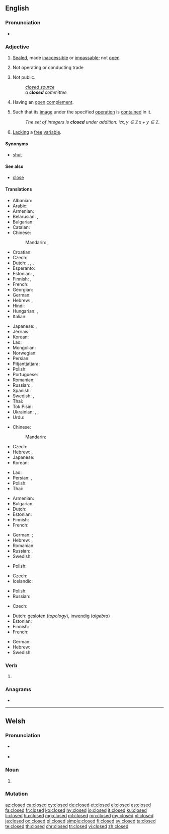 ==English==
{{wikipedia|dab=closed}}

===Pronunciation===
* {{audio|en-us-closed.ogg|Audio (US)|lang=en}}

===Adjective===
{{en-adj|-}}

# [[sealed|Sealed]], made [[inaccessible]] or [[impassable]]; not [[open]]
# {{context|of a store or business|lang=en}} Not operating or conducting trade
# Not public.
#: ''[[closed source]]''
#: ''a '''closed''' committee''
# {{context|topology|of a [[set]]|lang=en}} Having an [[open]] [[complement]].
# {{context|mathematics|of a [[set]]|lang=en}} Such that its [[image]] under the specified [[operation]] is [[contain]]ed in it.
#: ''The set of integers is '''closed''' under addition: <math>\forall x,y\in\mathbb{Z}\,x+y\in\mathbb{Z}</math>.''
# {{context|mathematics|logic|of a [[formula]]|lang=en}} [[lack|Lacking]] a [[free]] [[variable]].

====Synonyms====
* [[shut]]

====See also====
* [[close]]

====Translations====
{{trans-top|not open}}
* Albanian: {{t|sq|mbyllur}}
* Arabic: {{t|ar|مقفول|tr=maqfūl}}
* Armenian: {{t|hy|փակ|tr=p’ak}}
* Belarusian: {{t|be|зачы́нены|m|sc=Cyrl}}, {{t|be|закры́ты|m|sc=Cyrl}}
* Bulgarian: {{t+|bg|затворен}}
* Catalan: {{t|ca|tancat}}
* Chinese:
*: Mandarin: {{t+|cmn|關|alt=關着|sc=Hani}}, {{t+|cmn|关|tr=guānzhe|alt=关着|sc=Hani}}
* Croatian: {{t+|sh|zatvoren}}
* Czech: {{t+|cs|zavřený}}
* Dutch: {{t+|nl|gesloten}}, {{t+|nl|dicht}}, {{t+|nl|afgesloten}}, {{t+|nl|toe}}
* Esperanto: {{t|eo|fermita}}
* Estonian: {{t|et|suletud}}, {{t|et|kinnine}}
* Finnish: {{t+|fi|suljettu}}, {{t+|fi|kiinni}}
* French: {{t+|fr|fermé}}
* Georgian: {{t-needed|ka}}
* German: {{t+|de|geschlossen}}
* Hebrew: {{t|he|סגור|tr=sagúr|m}}, {{t|he|סגורה|tr=sgurá|f}}
* Hindi: {{t|hi|बंद|tr=band|sc=Deva}}
* Hungarian: {{t+|hu|zárt}}, {{t+|hu|zárva}}
* Italian: {{t+|it|chiuso}}
{{trans-mid}}
* Japanese: {{qualifier|of a shop}} {{t|ja|準備中|tr=じゅんびちゅう, junbichū|sc=Jpan}}, {{t+|ja|閉める|tr=しめられた, shimerareta|alt=閉められた|sc=Jpan}}
* Jèrriais: {{t|roa-jer|freunmé}}
* Korean: {{t+|ko|닫다|alt=닫은|sc=Kore}}
* Lao: {{t-needed|lo}}
* Mongolian: {{t-needed|mn}}
* Norwegian: {{t|no|lukket}}
* Persian: {{t+|fa|بسته|tr=baste|sc=fa-Arab}}
* Pitjantjatjara: {{t|pjt|pati}}
* Polish: {{t+|pl|zamknięty|m}}
* Portuguese: {{t+|pt|fechado}}
* Romanian: {{t+|ro|închis}}
* Russian: {{t+|ru|закрытый|tr=zakrýtyj}}, {{t+|ru|замкнутый|tr=zámknutyj}}
* Spanish: {{t+|es|cerrado}}
* Swedish: {{t+|sv|stängd}}, {{t+|sv|sluten}}
* Thai: {{t+|th|ปิด|tr=bpìt|sc=Thai}}
* Tok Pisin: {{t|tpi|pas}}
* Ukrainian: {{t|uk|зачи́нений|m|sc=Cyrl}}, {{t|uk|закри́тий|m|sc=Cyrl}}, {{t|uk|за́мкнений|m|sc=Cyrl}}
* Urdu: {{t|ur|بند|tr=band|sc=ur-Arab}}
{{trans-bottom}}

{{trans-top|not operating or conducting trade}}
* Chinese:
*: Mandarin: {{t-needed|cmn}}
* Czech: {{t+|cs|zavřený}}
* Hebrew: {{t|he|סגור|tr=sagúr|m}}, {{t|he|סגורה|tr=sgurá|f}}
* Japanese: {{t-check|ja|準備中|sc=Jpan}}
* Korean: {{t-needed|ko}}
{{trans-mid}}
* Lao: {{t-needed|lo}}
* Persian: {{t+|fa|بسته|tr=baste|sc=fa-Arab}}, {{t+|fa|تعطیل|tr=ta'til|sc=fa-Arab}}
* Polish: {{t+|pl|zamknięty|m}}
* Thai: {{t+|th|ปิด|tr=bpìt|sc=Thai}}
{{trans-bottom}}

{{trans-top|non public}}
* Armenian: {{t|hy|փակ|tr=p’ak}}
* Bulgarian: {{t+|bg|ограничен}}
* Dutch: {{t+|nl|gesloten}}
* Estonian: {{t|et|salajane}}
* Finnish: {{t+|fi|salainen}}
* French: {{t+|fr|privé}}
{{trans-mid}}
* German: {{t+|de|nicht}} {{t+|de|öffentlich}} {{qualifier|of people or software}}; {{t+|de|geschlossen}} {{qualifier|used with groups of people only}}
* Hebrew: {{t|he|סגור|tr=sagúr|m}}, {{t|he|סגורה|tr=sgurá|f}}
* Romanian: {{t+|ro|privat|m}}
* Russian: {{t+|ru|закрытый|tr=zakrýtyj}}, {{t+|ru|ограниченный|tr=ograníčennyj}}
* Swedish: {{t+|sv|sluten}}
{{trans-bottom}}

{{trans-top|having an open complement}}
* Polish: {{t|pl|domknięty|m}}
{{trans-mid}}
{{trans-bottom}}

{{trans-top|in mathematics, such that its image under the specified operation is contained in it}}
* Czech: {{t|cs|uzavřený|m}}
* Icelandic: {{t|is|lokaður|m}}
{{trans-mid}}
* Polish: {{t+|pl|zamknięty|m}}
* Russian: {{t+|ru|замкнутый|tr=zámknutyj}}
{{trans-bottom}}

{{trans-top|lacking a free variable}}
* Czech: {{t|cs|uzavřený|m}}
{{trans-mid}}
{{trans-bottom}}

{{checktrans-top|in mathematics}}
* Dutch: [[gesloten]] (''topology''), [[inwendig]] (''algebra'')
* Estonian: {{t|et|kinnine}}
* Finnish: {{t+|fi|suljettu}}
* French: {{t+|fr|fermé}}
{{trans-mid}}
* German: {{t+|de|abgeschlossen}}
* Hebrew: {{t|he|סגורה|tr=sgurá|f}}
* Swedish: {{t+|sv|sluten}}
{{trans-bottom}}

===Verb===
{{head|en|verb form}}

# {{en-past of|close}}

===Anagrams===
* {{l|en|codels}}

----
==Welsh==

===Pronunciation===
* {{a|cy-N}} {{IPA|/ˈklɔsɛd/|lang=cy}}
* {{a|cy-S}} {{IPA|/ˈkloːsɛd/|lang=cy}}

===Noun===
{{cy-noun|m|closedau}}

# {{alternative form of|closet|lang=cy}}

===Mutation===
{{cy-mut-c|losed}}

[[az:closed]]
[[ca:closed]]
[[cy:closed]]
[[de:closed]]
[[et:closed]]
[[el:closed]]
[[es:closed]]
[[fa:closed]]
[[fr:closed]]
[[ko:closed]]
[[hy:closed]]
[[io:closed]]
[[it:closed]]
[[ku:closed]]
[[li:closed]]
[[hu:closed]]
[[mg:closed]]
[[ml:closed]]
[[mn:closed]]
[[my:closed]]
[[nl:closed]]
[[ja:closed]]
[[oc:closed]]
[[pl:closed]]
[[simple:closed]]
[[fi:closed]]
[[sv:closed]]
[[ta:closed]]
[[te:closed]]
[[th:closed]]
[[chr:closed]]
[[tr:closed]]
[[vi:closed]]
[[zh:closed]]